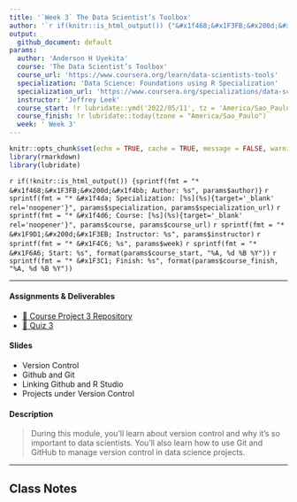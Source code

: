 ```yaml
---
title: '`Week 3` The Data Scientist’s Toolbox'
author: '`r if(knitr::is_html_output()) {"&#x1f468;&#x1F3FB;&#x200d;&#x1f4bb; Anderson H Uyekita"} else {NULL}`'
output:
  github_document: default
params:
  author: 'Anderson H Uyekita'
  course: 'The Data Scientist’s Toolbox'
  course_url: 'https://www.coursera.org/learn/data-scientists-tools'
  specialization: 'Data Science: Foundations using R Specialization'
  specialization_url: 'https://www.coursera.org/specializations/data-science-foundations-r'
  instructor: 'Jeffrey Leek'
  course_start: !r lubridate::ymd('2022/05/11', tz = 'America/Sao_Paulo')
  course_finish: !r lubridate::today(tzone = "America/Sao_Paulo")
  week: ' Week 3'
---
```


```r
knitr::opts_chunk$set(echo = TRUE, cache = TRUE, message = FALSE, warning = FALSE)
library(rmarkdown)
library(lubridate)
```

`r if(!knitr::is_html_output()) {sprintf(fmt = "* &#x1f468;&#x1F3FB;&#x200d;&#x1f4bb; Author: %s", params$author)}`
`r sprintf(fmt = "* &#x1f4da; Specialization: [%s](%s){target='_blank' rel='noopener'}", params$specialization, params$specialization_url)`
`r sprintf(fmt = "* &#x1f4d6; Course: [%s](%s){target='_blank' rel='noopener'}", params$course, params$course_url)`
    `r sprintf(fmt = "* &#x1F9D1;&#x200d;&#x1F3EB; Instructor: %s", params$instructor)`
`r sprintf(fmt = "* &#x1F4C6; %s", params$week)`
    `r sprintf(fmt = "* &#x1F6A6; Start: %s", format(params$course_start, "%A, %d %B %Y"))`
    `r sprintf(fmt = "* &#x1F3C1; Finish: %s", format(params$course_finish, "%A, %d %B %Y"))`

--------------------------------------------------------------------------------

#### Assignments & Deliverables

* [&#x1F680; Course Project 3 Repository](https://github.com/AndersonUyekita/the-data-scientist’s-toolbox_course-project-3)
* [&#x1F4DD; Quiz 3](./quiz-3_the-data-scientist’s-toolbox.md)

#### Slides

* Version Control
* Github and Git
* Linking Github and R Studio
* Projects under Version Control

#### Description

> During this module, you'll learn about version control and why it's so important to data scientists. You'll also learn how to use Git and GitHub to manage version control in data science projects.

--------------------------------------------------------------------------------

## Class Notes

